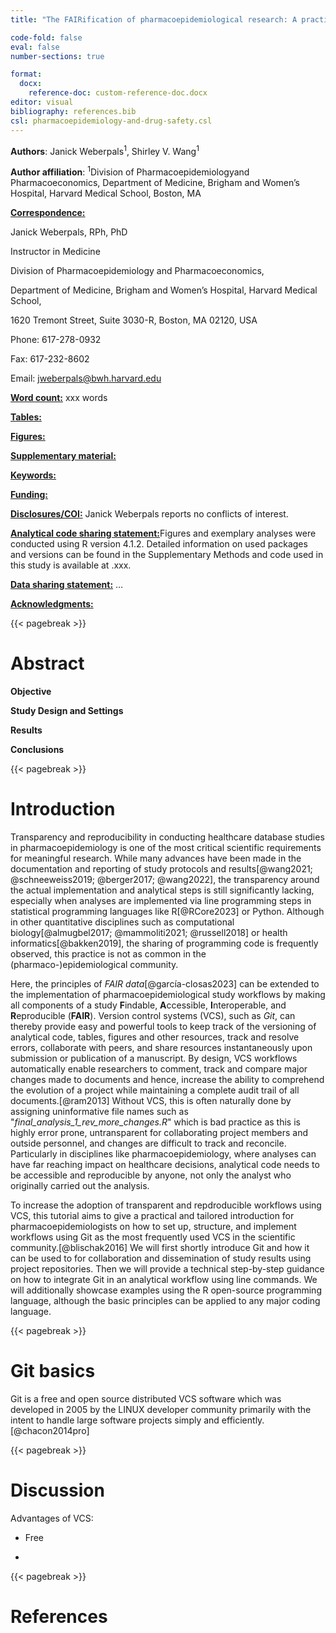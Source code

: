 ```yaml
---
title: "The FAIRification of pharmacoepidemiological research: A practical introduction to reproducible analytical workflows using git and R"

code-fold: false
eval: false
number-sections: true

format: 
  docx:
    reference-doc: custom-reference-doc.docx
editor: visual
bibliography: references.bib
csl: pharmacoepidemiology-and-drug-safety.csl
---
```


**Authors**: Janick Weberpals^1^, Shirley V. Wang^1^

**Author affiliation**: ^1^Division of Pharmacoepidemiologyand Pharmacoeconomics, Department of Medicine, Brigham and Women's Hospital, Harvard Medical School, Boston, MA

[**Correspondence:**]{.underline}

Janick Weberpals, RPh, PhD

Instructor in Medicine

Division of Pharmacoepidemiology and Pharmacoeconomics,

Department of Medicine, Brigham and Women's Hospital, Harvard Medical School,

1620 Tremont Street, Suite 3030-R, Boston, MA 02120, USA

Phone: 617-278-0932

Fax: 617-232-8602

Email: [jweberpals\@bwh.harvard.edu](mailto:jweberpals@bwh.harvard.edu)

[**Word count:**]{.underline} xxx words

[**Tables:**]{.underline}

[**Figures:**]{.underline}

[**Supplementary material:**]{.underline}

[**Keywords:**]{.underline}

[**Funding:**]{.underline}

[**Disclosures/COI:**]{.underline} Janick Weberpals reports no conflicts of interest.

[**Analytical code sharing statement:**]{.underline}Figures and exemplary analyses were conducted using R version 4.1.2. Detailed information on used packages and versions can be found in the Supplementary Methods and code used in this study is available at .xxx.

[**Data sharing statement:**]{.underline} ...

[**Acknowledgments:**]{.underline}

{{< pagebreak >}}

# Abstract {.unnumbered}

**Objective**

**Study Design and Settings**

**Results**

**Conclusions**

{{< pagebreak >}}

# Introduction

Transparency and reproducibility in conducting healthcare database studies in pharmacoepidemiology is one of the most critical scientific requirements for meaningful research. While many advances have been made in the documentation and reporting of study protocols and results[@wang2021; @schneeweiss2019; @berger2017; @wang2022], the transparency around the actual implementation and analytical steps is still significantly lacking, especially when analyses are implemented via line programming steps in statistical programming languages like R[@RCore2023] or Python. Although in other quantitative disciplines such as computational biology[@almugbel2017; @mammoliti2021; @russell2018] or health informatics[@bakken2019], the sharing of programming code is frequently observed, this practice is not as common in the (pharmaco-)epidemiological community.

Here, the principles of *FAIR* *data*[@garcía-closas2023] can be extended to the implementation of pharmacoepidemiological study workflows by making all components of a study **F**indable, **A**ccessible, **I**nteroperable, and **R**eproducible (**FAIR**). Version control systems (VCS), such as *Git*, can thereby provide easy and powerful tools to keep track of the versioning of analytical code, tables, figures and other resources, track and resolve errors, collaborate with peers, and share resources instantaneously upon submission or publication of a manuscript. By design, VCS workflows automatically enable researchers to comment, track and compare major changes made to documents and hence, increase the ability to comprehend the evolution of a project while maintaining a complete audit trail of all documents.[@ram2013] Without VCS, this is often naturally done by assigning uninformative file names such as \"*final_analysis_1_rev_more_changes.R*\" which is bad practice as this is highly error prone, untransparent for collaborating project members and outside personnel, and changes are difficult to track and reconcile. Particularly in disciplines like pharmacoepidemiology, where analyses can have far reaching impact on healthcare decisions, analytical code needs to be accessible and reproducible by anyone, not only the analyst who originally carried out the analysis.

To increase the adoption of transparent and repdroducible workflows using VCS, this tutorial aims to give a practical and tailored introduction for pharmacoepidemiologists on how to set up, structure, and implement workflows using Git as the most frequently used VCS in the scientific community.[@blischak2016] We will first shortly introduce Git and how it can be used to for collaboration and dissemination of study results using project repositories. Then we will provide a technical step-by-step guidance on how to integrate Git in an analytical workflow using line commands. We will additionally showcase examples using the R open-source programming language, although the basic principles can be applied to any major coding language.

{{< pagebreak >}}

# Git basics

Git is a free and open source distributed VCS software which was developed in 2005 by the LINUX developer community primarily with the intent to handle large software projects simply and efficiently.[@chacon2014pro]

{{< pagebreak >}}

# Discussion

Advantages of VCS:

-   Free

-   

{{< pagebreak >}}

# References {.unnumbered}
